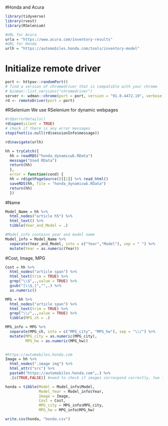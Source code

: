 #Honda and Acura
```r
library(tidyverse)
library(rvest)
library(RSelenium)
```

```r
#URL for Acura
urla = "https://www.acura.com/inventory-results"
#URL for Honda
urlh = "https://automobiles.honda.com/tools/inventory-model"
```

# Initialize remote driver
```r
port <- httpuv::randomPort()
# find a version of chromedriver that is compatible with your chrome
# binman::list_versions("chromedriver")
server <- wdman::chrome(port = port, version = "91.0.4472.19", verbose = FALSE)
rd <- remoteDriver(port = port)
```

#RSelenium
We use RSelenium for dynamic webpages
```r
#rd$errorDetails()
rd$open(silent = TRUE)
# check if there is any error messages
stopifnot(is.null(rd$sessionInfo$message))

rd$navigate(urlh)
```

```r
hh = tryCatch({
  hh = readRDS("honda_dynamicwb.RData")
  message("Used RData")
  return(hh)
  },
  error = function(cond) {
  hh = rd$getPageSource()[[1]] %>% read_html()
  saveRDS(hh, file = "honda_dynamicwb.RData")
  return(hh)
  })
```

#Name 
```r


Model_Name = hh %>%
  html_nodes("article h5") %>% 
  html_text() %>% 
  tibble(Year_and_Model = .)

#Model_info contains year and model name
Model_info = Model_Name %>% 
  separate(Year_and_Model, into = c("Year","Model"), sep = " ") %>% 
  mutate(Year = as.numeric(Year))


```

#Cost, Image, MPG
```r
Cost = hh %>% 
  html_nodes("article span") %>% 
  html_text(trim = TRUE) %>% 
  grep("\\$",.,value = TRUE) %>% 
  gsub("[\\$,]","",.) %>% 
  as.numeric()

MPG = hh %>% 
  html_nodes("article span") %>% 
  html_text(trim = TRUE) %>% 
  grep("\\/",.,value = TRUE) %>% 
  tibble(MPG_ch = .)

MPG_info = MPG %>%
  separate(MPG_ch, into = c("MPG_city", "MPG_hw"), sep = "\\/") %>% 
  mutate(MPG_city = as.numeric(MPG_city),
         MPG_hw = as.numeric(MPG_hw))
  

#https://automobiles.honda.com
Image = hh %>% 
  html_nodes(".image img") %>% 
  html_attr("src") %>% 
  paste0("https://automobiles.honda.com",.) %>% 
  .[c(TRUE,FALSE)] #need to check if images correspond correctly, two images per model extracted
```

```r
honda = tibble(Model = Model_info$Model,
               Model_Year = Model_info$Year,
               Image = Image,
               Cost = Cost,
               MPG_city = MPG_info$MPG_city,
               MPG_hw = MPG_info$MPG_hw)

write.csv(honda, "honda.csv")
```
